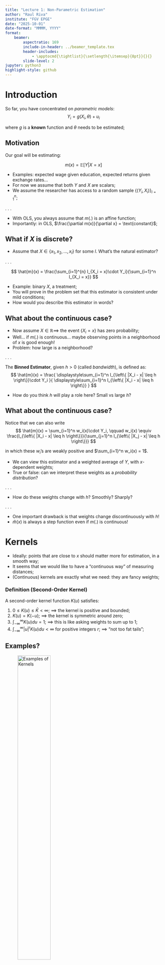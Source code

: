 ```yaml
---
title: "Lecture 1: Non-Parametric Estimation"
author: "Raul Riva"
institute: "FGV EPGE"
date: "2025-10-01"
date-format: "MMMM, YYYY"
format: 
    beamer:
        aspectratio: 169
        include-in-header: ../beamer_template.tex
        header-includes:
            - \apptocmd{\tightlist}{\setlength{\itemsep}{8pt}}{}{}
        slide-level: 2
jupyter: python3
highlight-style: github
---
```


# Introduction
So far, you have concentrated on _parametric models_:
$$
Y_i = g(X_i, \theta) + u_i
$$

where $g$ is a **known** function and $\theta$ needs to be estimated;


```{=latex}
\begin{itemize}\itemsep0.5em
    \item Example: $g(X, \theta) = X'\theta$, good and old OLS;
    \pause
    \item But what happens if you don't know $g$?
    \item If you have a structural model, theory alone might give you $g$;
    \pause
    \item Just assume some $g$ that looks cute and call it a day?
    \item We can do better $\implies$ non-parametric estimation;
\end{itemize}
```

## Motivation
Our goal will be estimating: 

$$
m(x) = \mathbb{E}[Y|X = x]
$$

- Examples: expected wage given education, expected returns given exchange rates...
- For now we assume that both $Y$ and $X$ are scalars;
- We assume the researcher has access to a random sample $\{(Y_i, X_i)\}_{i=1}^{n}$;

. . .

- With OLS, you always assume that $m(.)$ is an affine function;
- Importantly: in OLS, $\frac{\partial m(x)}{\partial x} = \text{constant}$;

## What if $X$ is discrete?

- Assume that $X \in \{x_1, x_2, ..., x_l\}$ for some $l$. What's the natural estimator?

. . .

$$
\hat{m}(x) = \frac{\sum_{i=1}^{n} I_{X_i = x}\cdot Y_i}{\sum_{i=1}^n I_{X_i = x}}
$$

- Example: binary $X$, a treatment;
- You will prove in the problem set that this estimator is consistent under mild conditions;
- How would you describe this estimator in words?

## What about the continuous case?

- Now assume $X \in \mathbb{R} \implies$ the event $\{X_i = x\}$ has zero probability;
- Well... if $m(.)$ is continuous... maybe observing points in a neighborhood of $x$ is good enough!
- Problem: how large is a neighborhood?

. . .

The **Binned Estimator**, given $h>0$ (called _bandwidth_), is defined as:
$$
\hat{m}(x) = 
\frac{
\displaystyle\sum_{i=1}^n I_{\left\{ |X_i - x| \leq h \right\}}\cdot Y_i
}{
\displaystyle\sum_{i=1}^n I_{\left\{ |X_i - x| \leq h \right\}}
}
$$

- How do you think $h$ will play a role here? Small vs large $h$?

## What about the continuous case?
Notice that we can also write
$$
\hat{m}(x) = \sum_{i=1}^n w_i(x)\cdot Y_i, \qquad w_i(x) \equiv \frac{I_{\left\{ |X_i - x| \leq h \right\}}}{\sum_{j=1}^n I_{\left\{ |X_j - x| \leq h \right\}}}
$$

in which these $w_i$'s are weakly positive and $\sum_{i=1}^n w_i(x) = 1$.

- We can view this estimator and a weighted average of $Y$, with $x$-dependent weights;
- True or false: can we interpret these weights as a _probability distribution_?

. . .

- How do these weights change with $h$? Smoothly? Sharply?

. . .

- One important drawback is that weights change discontinuously with $h$!
- $\hat{m}(x)$ is always a step function even if $m(.)$ is continuous!

# Kernels
- Ideally: points that are close to $x$ should matter more for estimation, in a smooth way;
- It seems that we would like to have a "continuous way" of measuring distances;
- (Continuous) kernels are exactly what we need: they are fancy weights;

### Definition (Second-Order Kernel)
A second-order kernel function $K(u)$ satisfies:

@. $0 \leq K(u) \leq \bar{K} < \infty$; $\implies$ the kernel is positive and bounded;
@. $K(u) = K(-u)$; $\implies$ the kernel is symmetric around zero;
@. $\int_{-\infty}^{\infty} K(u)du = 1$; $\implies$ this is like asking weights to sum up to 1;
@. $\int_{-\infty}^{\infty}|u|^r K(u)du < \infty$ for positive integers $r$; $\implies$ "not too fat tails";

## Examples?
![Examples of Kernels](Kernels_List.png){width=50%}

## A More General Estimator
For a given bandwidth $h>0$, the **Nadaraya-Watson (NW)** estimator is given by
$$
\hat{m}(x) = \frac{\sum_{i=1}^n K\left(\frac{X_i - x}{h}\right) \cdot Y_i}{\sum_{i=1}^n K\left(\frac{X_i - x}{h}\right)}
$$

- Common choices of kernel: Gaussian and Epanechnikov;
- Choosing the bandwidth is more important than the kernel;

. . .

- What happens when $h \rightarrow 0$? And when $h \rightarrow \infty$?

. . .

- You will prove that this estimator nests the binned estimator;

## {.standout}
Questions?

# Aymptotic Properties
- Do we have any guarantees that this methodology works?
- Yes, but flexibility will come many caveats! I want you to focus on **intuition**.

. . .

```{=latex}
\vspace{1em}
```

**Asymptotic Setup**:

- We will assume that the sample size $n \rightarrow \infty$;
- But we will also need $h = h(n)$ to be converging towards zero $\implies h \rightarrow 0$;
- But it cannot go to zero too fast $\implies n\cdot h \rightarrow \infty$ 
- Is this intuitive? Why?

. . .

- The asymptotic theory will also be _pointwise_, i.e., for a fixed value of $x$;
- The asymptotic distribution of our estimator will change as $x$ changes;
- Very important: we will work through the case of an **interior point** $x$;

## Asymptotic Theory
We start writing $Y_i = m(X_i) + U_i$, where $\mathbb{E}[U_i|X_i] = 0$ and $\sigma^2(x) \equiv \text{Var}(U_i | X_i = x)$.

Let $x \in \mathbb{R}$ and write $Y_i = m(x) + \left(m(X_i) - m(x)\right) + U_i$

. . .

Then we can write:
```{=latex}
\begin{align*}
\frac{1}{nh} \sum_{i=1}^n K\left( \frac{X_i - x}{h} \right) Y_i 
&= \frac{1}{nh} \sum_{i=1}^n K\left( \frac{X_i - x}{h} \right) m(x) \\
&\quad + \underbrace{\frac{1}{nh} \sum_{i=1}^n K\left( \frac{X_i - x}{h} \right) \left(m(X_i) - m(x)\right)}_{\equiv \hat{\Delta}_1(x)} \\
&\quad + \underbrace{\frac{1}{nh} \sum_{i=1}^n K\left( \frac{X_i - x}{h} \right) U_i}_{\equiv \hat{\Delta}_2(x)}
\end{align*}
```

## Asymptotic Theory
- Assume $x$ has some distribution with density $f()$. Obviously, we assume $f(x) > 0$.
- Let $f_n(x) \equiv \frac{1}{nh} \sum_{i=1}^n K\left( \frac{X_i - x}{h} \right)$;
- You will prove in your problem set that $f_n(x) \xrightarrow{p} f(x)$ as $n\rightarrow \infty$;
- This is what we call the non-parametric kernel density estimator;
- This is just a fancy way of writing a histogram;
- For now, we will take this result for granted;

. . .

- The previous expression simplifies to

$$
\hat{m}(x) - m(x) = \frac{1}{f_n(x)}\left[\hat{\Delta}_1(x) + \hat{\Delta}_2(x) \right]
$$

## Asymptotic Theory

```{=latex}
\alert{We will show that $\sqrt{nh}\cdot \hat{\Delta}_1(x)$ converges in probability and $\sqrt{nh}\cdot \hat{\Delta}_2(x)$ has a limiting distribution.}
```

. . .

- First we analyze $\hat{\Delta}_2(x)$. Notice that
$$
\mathbb{E}\left[ \frac{1}{nh} \sum_{i=1}^n K\left( \frac{X_i - x}{h} \right) U_i \right] = \frac{1}{h} \mathbb{E}\left[K\left( \frac{X_i - x}{h} \right) U_i\right] = 0
$$

. . .

- We also see that:
```{=latex}
\vspace{-1.3em}
\begin{align*}
\text{Var}\left[ \hat{\Delta}_2(x) \right] 
&= \frac{1}{nh^2} \mathbb{E} \left[ \left( K\left( \frac{X_i - x}{h} \right) U_i \right)^2 \right] \\
&= \frac{1}{nh^2} \mathbb{E} \left[ K\left( \frac{X_i - x}{h} \right)^2 \sigma^2(X_i) \right] \\
&= \frac{1}{nh^2} \int_{-\infty}^{\infty} K\left( \frac{z - x}{h} \right)^2 \sigma^2(z) f(z) \, dz
\end{align*}
```

## Asymptotic Theory

- We perform a change of variable: $u = \frac{z-x}{h}$
- We can only do this because we are assuming that $x$ is in the interior of its support;
- The last integral becomes:

$$
\frac{1}{nh^2} \int_{-\infty}^{\infty} K\left( \frac{z - x}{h} \right)^2 \sigma^2(z) f(z) \, dz = \frac{1}{nh} \int_{-\infty}^{\infty} K(u)^2\, \sigma^2(x + hu)\, f(x + hu)\, du
$$

. . .

- We will assume that $\sigma^2(.)$ and $f(.)$ are continuous;
- For any continuous function $g(.)$ and fixed $u$, we have $g(x + hu) = g(x) + o(1)$ as $h\rightarrow 0$;

. . .

$$
\frac{1}{nh} \int_{-\infty}^{\infty} K(u)^2\, \sigma^2(x + hu)\, f(x + hu)\, du = \frac{\sigma^2(x)f(x)}{nh}\int_{-\infty}^{\infty}K(u)^2du + o\left(\frac{1}{nh}\right)
$$

## Asymptotic Theory

- We define $R(K)\equiv \int_{-\infty}^{\infty}K(u)^2du$ as the _roughness_ of the kernel;
- So, we have shown that

$$
\text{Var}\left[ \hat{\Delta}_2(x) \right] = \frac{\sigma^2(x)f(x)R(K)}{nh} + o\left(\frac{1}{nh}\right)
$$

- Important to notice: the variance of this term only vanishes if $nh \rightarrow \infty$;
- Fast $h \rightarrow 0 \implies$ slow convergence of this variance towards zero;
- By the Lindberg-Feller CLT:

$$
\sqrt{nh}\hat{\Delta}_2(x) \xrightarrow{d} N\left(0, \sigma^2(x)f(x)R(K)\right)
$$

- Notice how the asymptotic variance depends on $x$!

## Asymptotic Theory
Now we analyze our other guy: $\hat{\Delta}_1(x)$ using similar tricks:

```{=latex}
\begin{align*}
\mathbb{E}[\hat{\Delta}_1(x)] 
&= \frac{1}{h} \, \mathbb{E} \left[ K\left( \frac{X_i - x}{h} \right) \left( m(X_i) - m(x) \right) \right] \\
&= \frac{1}{h} \int_{-\infty}^{\infty} K\left( \frac{z - x}{h} \right) \left( m(z) - m(x) \right) f(z) \, dz \\
&= \int_{-\infty}^{\infty} K(u) \left( m(x + hu) - m(x) \right) f(x + hu) \, du
\end{align*}
```

. . .

We add the assumptions that $f \in \mathbb{C}^1$ and that $m \in \mathbb{C}^2$ and expand them: 

```{=latex}
\vspace{-1em}
\begin{gather*}
m(x + hu) - m(x) = m'(x)hu + \frac{1}{2} m''(x) h^2 u^2 + o(h^2)\\
f(x + hu) = f(x) + f'(x)hu + o(h)
\end{gather*}
```

## Asymptotic Theory
Distribute the terms:
$$
(m(x + hu) - m(x)) \cdot f(x + hu) = m'(x)f(x)hu + m'(x)f'(x)h^2u^2 + \frac{1}{2}m''(x)f(x)h^2u^2 + o(h^2)
$$

. . .

This will lead to:

```{=latex}
\begin{align*}
\mathbb{E}[\hat{\Delta}_1(x)] &= h^2 \left(\int_{-\infty}^{\infty}u^2K(u)^2du\right)\left(m'(x)f'(x) + \frac{1}{2}m''(x)f(x)\right) + o(h^2)\\
& = h^2 \kappa_2 f(x) B(x) + o(h^2)
\end{align*}
```

where $B(x) = \left(m'(x)\frac{f'(x)}{f(x)} + \frac{1}{2}m''(x)\right)$ and $\kappa_2\equiv \left(\int_{-\infty}^{\infty}u^2K(u)^2du\right)$

. . .

Questions: is $B(x)$ random? How does $h$ impact $\mathbb{E}[\hat{\Delta}_1(x)]$?


## Asymptotic Theory

- Computing $\text{Var}(\hat{\Delta}_1(x))$ is a boring computation;
- See section 19.26 from Hansen's book. He can show that:

$$
\text{Var}(\hat{\Delta}_1(x)) = o\left(\frac{1}{nh}\right)
$$

. . .

- This will imply that $\text{Var}(\sqrt{nh}\hat{\Delta}_1(x)) = o(1)$
- The main result is that:

$$
\sqrt{nh}\left(\hat{\Delta}_1(x) - h^2 \kappa_2 f(x) B(x)\right) \xrightarrow{p} 0
$$

as long as $nh^5 = O(1)$ (why do we need this?);

## Asymptotic Theory - Main Result
Please see all the technical conditions on Hansen's book (Chapter 19);

```{=latex}
\begin{theorem}[Asymptotic Distribution of the NW Estimator]
Under regularity conditions, for interior $x$,
\[
\sqrt{nh} \left( \hat{m}(x) - m(x) - h^2 \kappa_2 B(x) \right) \xrightarrow{d} N\left(0, \frac{\sigma^2(x) R(K)}{f(x)} \right)
\]

where $B(x) = \left(m'(x)\frac{f'(x)}{f(x)} + \frac{1}{2}m''(x)\right)$.
\end{theorem}
```

. . .

- Why is the convergence happening at the rate $\sqrt{nh}$ and not just $\sqrt{n}$?
- True or false: is there always a finite sample bias here?

## {.standout}
Questions?

## The Bias-Variance Trade-off

- If $n$ is very large:

$$
\left( \hat{m}(x) - m(x)\right) \approx N\left(h^2 \kappa_2 B(x), \frac{\sigma^2(x)R(K)}{nh\cdot f(x)}\right)
$$

- What is the effect of $h$ on the mean and variance?

. . .

- Fundamental trade-off: we can reduce the bias, at the expense of variance;
- Or you can get low variance... and a huge bias!

. . .

- The Epanechnikov kernel is the one the minimizes the mean-squared-error of this estimation across a large class of kernels;
- The efficiency loss when using the Gaussian kernel is minimal;
- Honestly, let the Gaussian kernel be your default in empirical research;

## How to pick the bandwidth?

- The optimal bandwidth will depend on moments of the data and derivatives of $m$;
- That is unknown in practice;
- Ideally, your results should be robust to different bandwidths (within reason);
- A popular way to choose a bandwidth is leave-one-out cross-validation;
- Exactly as the Machine Learning literature does!
- See Hansen's book for details and the thoery behind it;

## What about the boundary?

- Suppose $X_i$ comes from a bounded distribution, for example;
- Let's say $X \sim U[0,10]$ and $Y|X = x \sim N(x, 1)$;

![Bias at the boundary](Bias_Boundary.png){width=40%}

## The Local Linear Estimator

- Notice that the Nadaraya-Watson estimator also satisfies:

$$
\hat{m}(x) = \arg\min_{c \in \mathbb{R}} \sum_{i=1}^{n}K\left(\frac{X_i - x}{h}\right)\cdot (Y_i-c)^2
$$

- It's also called the local-constant estimator;

. . .

- What is stopping us from fitting a linear function here?

```{=latex}
\begin{definition}[Local-Linear Estimator]
For each $x$, solve the following optimization problem:
\begin{equation*}
\left(\hat{\beta}_0(x), \hat{\beta}_1(x)\right) = \arg \min_{(b_0, b_1)} \sum_{i=1}^n K\left(\frac{X_i - x}{h}\right)(Y_i - b_0 - b_1(X_i - x))^2
\end{equation*}

The local-linear estimator of $m(x)$, denoted by $\hat{m}(x)_{LL}$, is the local intercept $\hat{\beta}_0(x)$.
\end{definition}
```

## How do they compare?

- Deriving the asymptotic distribution requires similar tricks. See Hansen's book;
- **Important**: both have the same asymptotic variance;
- **Also Important**: the bias term for the local-linear estimator is $\frac{h^2 \kappa_2}{2}m''(x)$
$$
\sqrt{nh} \left( \hat{m}(x)_{LL} - m(x) - h^2 \kappa_2 \frac{m''(x)}{2} \right) \xrightarrow{d} N\left(0, \frac{\sigma^2(x) R(K)}{f(x)} \right)
$$

- What does it imply if $m(.)$ is, in fact, linear?
- The local-linear estimator is much better close to the boundary! Why?

## {.standout}
Questions?

## Curse of Dimensionality

- So far, we dealt with scalar $x$.
- What if $X_i \in \mathbb{R}^p$ with $p >1$?
- In that case we use multivariate kernels and measure "distances" as 
$$
K\left(\frac{X_1 - x}{h_1}\right)\cdot K\left(\frac{X_1 - x}{h_2}\right) \cdots K\left(\frac{X_p - x}{h_p}\right)
$$

where $(h_1, ..., h_p)$ are potentially different bandwidths;

- Math gets more involved but the same type of results are obtained;

. . .

- There is a super important caveat: convergence will happen at rate $\sqrt{n\cdot h_1\cdot h_2 \cdots h_p}$
- In case you use the same $h$, we will need that $\sqrt{nh^p} \rightarrow \infty$. This is **very** slow;
- In practice, if $p > 4$ you are screwed $\implies$ open the Machine Learning toolbox then;

## Confidence Bands

- You might be interested in making inference about $m(x)$ since you did all the math to get the distribution...
- Keep in mind: any sort of confidence band you draw is **pointwise**;
- Usually, we cheat compute the 95% confidence interval as

$$
\hat{m}(x) \pm 1.96 \cdot \sqrt{\frac{\hat{\sigma}^2(x) R(K)}{nh \hat{f}_n(x)}}
$$

where you can use the residuals from your fit and the same kernel to compute $\hat{\sigma}^2(x)$;

- Why is this cheating?

# Example

## A Quick Simulation
```python
#| fig-align: center
import numpy as np
import matplotlib.pyplot as plt
plt.rcParams['font.sans-serif'] = ['Arial']

# Create simulated data from a sine wave and add noise
np.random.seed(42)
n = 100
sigma = 0.2
X = np.linspace(0, 2 * np.pi, n)
m = 1/2 * np.sin(X)
noise = np.random.normal(0, sigma, n)
Y = m + noise

# Plot the data and the true function
plt.figure(figsize=(6, 3))
plt.plot(X, Y, 'o', markersize=4, label='Data', color = "black", marker="x")
plt.plot(X, m, color='red', label=r'True $m(x)$')
plt.legend()
plt.grid(alpha = 0.3)
plt.xlabel('X')
plt.ylabel('Y')
plt.title(r"$Y_i = \sin(X_i) + \epsilon_i$, $\epsilon_i \sim N(0, 0.2)$")
plt.tight_layout()
```

## Kernel Regression 101

It's super easy to implement the Nadaraya-Watson estimator:

```python
#| echo: true
def gaussian_kernel(x, h):
    return (1 / (h * np.sqrt(2 * np.pi))) * np.exp(-0.5 * (x / h) ** 2)

def nw_estimator(X, Y, x, h):
    K = gaussian_kernel((X - x) / h, 1)
    return np.sum(K * Y) / np.sum(K)
```

```python
# Compute the Nadaraya-Watson estimator for a range of x values
h_high = 1
h_medium = 0.2
h_low = 0.04
x_values = np.linspace(0, 2 * np.pi, 100)
m_hat_high = np.array([nw_estimator(X, Y, x, h_high) for x in x_values])
m_hat_medium = np.array([nw_estimator(X, Y, x, h_medium) for x in x_values])
m_hat_low = np.array([nw_estimator(X, Y, x, h_low) for x in x_values])
```

## Different Bandwidths
```python
#| fig-align: center
# Plot the results
plt.figure(figsize=(6, 3))
plt.plot(X, Y, 'o', markersize=4, label='Data', color = "black", marker="x")
plt.plot(X, m, color='red', label=r'True $m(x)$', ls="dashed")
plt.plot(x_values, m_hat_high, color='blue', label=f'Nadaraya-Watson (h={h_high})')
plt.plot(x_values, m_hat_medium, color='orange', label=f'Nadaraya-Watson (h={h_medium})')
plt.plot(x_values, m_hat_low, color='green', label=f'Nadaraya-Watson (h={h_low})')
plt.legend(fontsize=7)
plt.xlabel('X')
plt.ylabel('Y')
plt.title('Nadaraya-Watson Estimator with Different Bandwidths')
plt.grid(alpha = 0.3)
plt.tight_layout()
```

## {.standout}
Questions?

## References

- Chapter 19 from _Econometrics_
- Chapter 17 from _Probability and Statistics for Economists_
